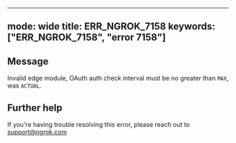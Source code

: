 
---
mode: wide
title: ERR_NGROK_7158
keywords: ["ERR_NGROK_7158", "error 7158"]
---

## Message
Invalid edge module, OAuth auth check interval must be no greater than `MAX`, was `ACTUAL`.




## Further help
If you're having trouble resolving this error, please reach out to [support@ngrok.com](mailto:support@ngrok.com?subject=Help%20with%20ERR_NGROK_7158)

